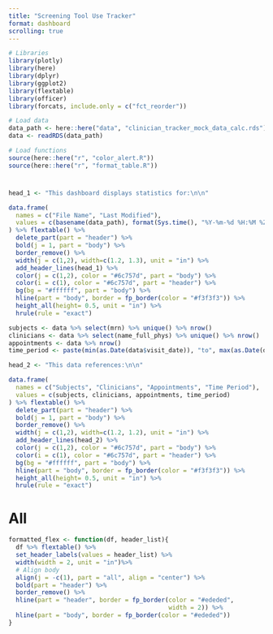```yaml
---
title: "Screening Tool Use Tracker"
format: dashboard
scrolling: true 
---
```


<!-- ## Background and Purpose  -->
<!-- - We don’t have access to the EPIC EMR.  -->
<!-- - Providers will likely not be compliant with completing the research survey since it involves an extra step of doing this on REDcap, a system not integrated with their EMR.  -->
<!-- - We need a system to check compliance so that we can take appropriate actions in a timely manner.  -->
<!-- - We will run a dashboard report intermittently summarizing data measuring compliance pulled from REDcap.  -->
<!-- - The purpose of the code in this file is to create such a  report. -->

```r
# Libraries
library(plotly)
library(here)
library(dplyr)
library(ggplot2)
library(flextable)
library(officer)
library(forcats, include.only = c("fct_reorder"))
```

```r
# Load data
data_path <- here::here("data", "clinician_tracker_mock_data_calc.rds")
data <- readRDS(data_path)

# Load functions
source(here::here("r", "color_alert.R"))
source(here::here("r", "format_table.R"))
```


#  {.sidebar}

<!-- Create Sidebar -->

```r
head_1 <- "This dashboard displays statistics for:\n\n"

data.frame(
  names = c("File Name", "Last Modified"),
  values = c(basename(data_path), format(Sys.time(), "%Y-%m-%d %H:%M %Z"))
) %>% flextable() %>%
  delete_part(part = "header") %>%
  bold(j = 1, part = "body") %>%
  border_remove() %>%
  width(j = c(1,2), width=c(1.2, 1.3), unit = "in") %>%
  add_header_lines(head_1) %>%
  color(j = c(1,2), color = "#6c757d", part = "body") %>%
  color(i = c(1), color = "#6c757d", part = "header") %>%
  bg(bg = "#ffffff", part = "body") %>%
  hline(part = "body", border = fp_border(color = "#f3f3f3")) %>%
  height_all(height= 0.5, unit = "in") %>%
  hrule(rule = "exact")

```

```r
subjects <- data %>% select(mrn) %>% unique() %>% nrow()
clinicians <- data %>% select(name_full_phys) %>% unique() %>% nrow()
appointments <- data %>% nrow()
time_period <- paste(min(as.Date(data$visit_date)), "to", max(as.Date(data$visit_date)))

head_2 <- "This data references:\n\n"

data.frame(
  names = c("Subjects", "Clinicians", "Appointments", "Time Period"),
  values = c(subjects, clinicians, appointments, time_period)
) %>% flextable() %>%
  delete_part(part = "header") %>%
  bold(j = 1, part = "body") %>%
  border_remove() %>%
  width(j = c(1,2), width=c(1.2, 1.2), unit = "in") %>%
  add_header_lines(head_2) %>%
  color(j = c(1,2), color = "#6c757d", part = "body") %>%
  color(i = c(1), color = "#6c757d", part = "header") %>%
  bg(bg = "#ffffff", part = "body") %>%
  hline(part = "body", border = fp_border(color = "#f3f3f3")) %>%
  height_all(height= 0.5, unit = "in") %>%
  hrule(rule = "exact")

```


# All

```r
formatted_flex <- function(df, header_list){
  df %>% flextable() %>%
  set_header_labels(values = header_list) %>%
  width(width = 2, unit = "in")%>%
  # Align body
  align(j = -c(1), part = "all", align = "center") %>%
  bold(part = "header") %>%
  border_remove() %>%
  hline(part = "header", border = fp_border(color = "#ededed",
                                            width = 2)) %>%
  hline(part = "body", border = fp_border(color = "#ededed"))
}
```

```r

```

